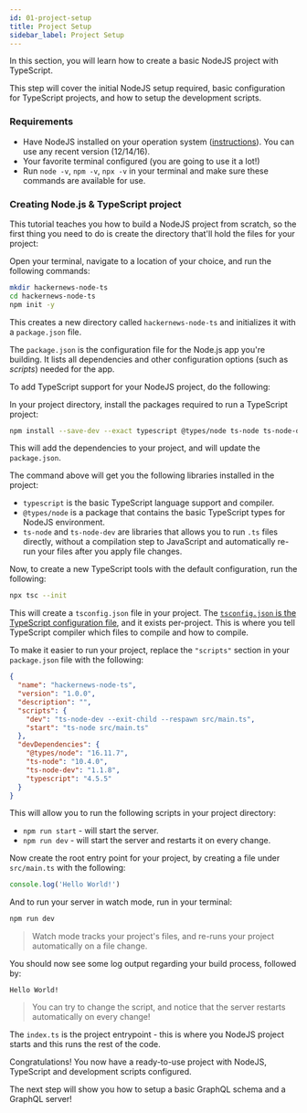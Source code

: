 ```yaml
---
id: 01-project-setup
title: Project Setup
sidebar_label: Project Setup
---
```


In this section, you will learn how to create a basic NodeJS project with TypeScript.

This step will cover the initial NodeJS setup required, basic configuration for TypeScript projects, and how to setup the development scripts.

### Requirements

- Have NodeJS installed on your operation system ([instructions](https://nodejs.org/en/download/package-manager/)). You can use any recent version (12/14/16).
- Your favorite terminal configured (you are going to use it a lot!)
- Run `node -v`, `npm -v`, `npx -v` in your terminal and make sure these commands are available for use.

### Creating Node.js & TypeScript project

This tutorial teaches you how to build a NodeJS project from scratch, so the first thing you need to do is create the
directory that'll hold the files for your project:

<Instruction>

Open your terminal, navigate to a location of your choice, and run the following commands:

```bash
mkdir hackernews-node-ts
cd hackernews-node-ts
npm init -y
```

</Instruction>

This creates a new directory called `hackernews-node-ts` and initializes it with a `package.json` file.

The `package.json` is the configuration file for the Node.js app you're building. It lists all dependencies and other configuration options (such as _scripts_) needed for the app.

To add TypeScript support for your NodeJS project, do the following:

<Instruction>

In your project directory, install the packages required to run a TypeScript project:

```bash
npm install --save-dev --exact typescript @types/node ts-node ts-node-dev
```

</Instruction>

This will add the dependencies to your project, and will update the `package.json`.

The command above will get you the following libraries installed in the project:

- `typescript` is the basic TypeScript language support and compiler.
- `@types/node` is a package that contains the basic TypeScript types for NodeJS environment.
- `ts-node` and `ts-node-dev` are libraries that allows you to run `.ts` files directly, without a compilation step to JavaScript and automatically re-run your files after you apply file changes.

<Instruction>

Now, to create a new TypeScript tools with the default configuration, run the following:

```bash
npx tsc --init
```

</Instruction>

This will create a `tsconfig.json` file in your project. The [`tsconfig.json` is the TypeScript configuration file](https://www.typescriptlang.org/docs/handbook/tsconfig-json.html), and it exists per-project. This is where you tell TypeScript compiler which files to compile and how to compile.

<Instruction>

To make it easier to run your project, replace the `"scripts"` section in your `package.json` file with the following:

```json
{
  "name": "hackernews-node-ts",
  "version": "1.0.0",
  "description": "",
  "scripts": {
    "dev": "ts-node-dev --exit-child --respawn src/main.ts",
    "start": "ts-node src/main.ts"
  },
  "devDependencies": {
    "@types/node": "16.11.7",
    "ts-node": "10.4.0",
    "ts-node-dev": "1.1.8",
    "typescript": "4.5.5"
  }
}
```

</Instruction>

This will allow you to run the following scripts in your project directory:

- `npm run start` - will start the server.
- `npm run dev` - will start the server and restarts it on every change.

<Instruction>

Now create the root entry point for your project, by creating a file under `src/main.ts` with the following:

```typescript
console.log('Hello World!')
```

</Instruction>

And to run your server in watch mode, run in your terminal:

```bash
npm run dev
```

> Watch mode tracks your project's files, and re-runs your project automatically on a file change.

You should now see some log output regarding your build process, followed by:

```(nocopy)
Hello World!
```

> You can try to change the script, and notice that the server restarts automatically on every change!

The `index.ts` is the project entrypoint - this is where you NodeJS project starts and this runs the rest of the code.

Congratulations! You now have a ready-to-use project with NodeJS, TypeScript and development scripts configured.

The next step will show you how to setup a basic GraphQL schema and a GraphQL server!
